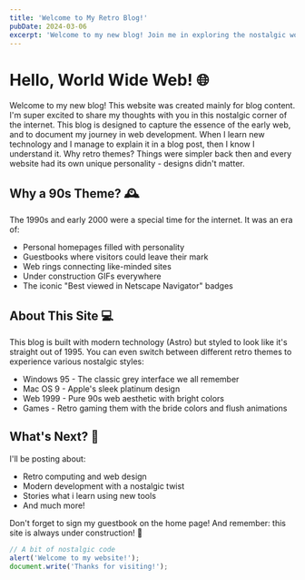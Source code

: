 ```yaml
---
title: 'Welcome to My Retro Blog!'
pubDate: 2024-03-06
excerpt: 'Welcome to my new blog! Join me in exploring the nostalgic world of retro web design,and not only.'
---
```


# Hello, World Wide Web! 🌐

Welcome to my new blog! This website was created mainly for blog content. I'm super excited to share my thoughts with you in this nostalgic corner of the internet. This blog is designed to capture the essence of the early web, and to document my journey in web development. When I learn new technology and I manage to explain it in a blog post, then I know I understand it. Why retro themes? Things were simpler back then and every website had its own unique personality - designs didn't matter.

## Why a 90s Theme? 🕰️

The 1990s and early 2000 were a special time for the internet. It was an era of:

- Personal homepages filled with personality
- Guestbooks where visitors could leave their mark
- Web rings connecting like-minded sites
- Under construction GIFs everywhere
- The iconic "Best viewed in Netscape Navigator" badges

## About This Site 💻

This blog is built with modern technology (Astro) but styled to look like it's straight out of 1995. You can even switch between different retro themes to experience various nostalgic styles:

- Windows 95 - The classic grey interface we all remember
- Mac OS 9 - Apple's sleek platinum design
- Web 1999 - Pure 90s web aesthetic with bright colors
- Games - Retro gaming them with the bride colors and flush animations

## What's Next? 🚀

I'll be posting about:

- Retro computing and web design
- Modern development with a nostalgic twist
- Stories what i learn using new tools
- And much more!

Don't forget to sign my guestbook on the home page! And remember: this site is always under construction! 🚧

```js
// A bit of nostalgic code
alert('Welcome to my website!');
document.write('Thanks for visiting!');
```
